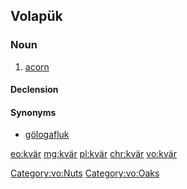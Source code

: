 ==Volapük==

===Noun===
{{vo-noun}}

# [[acorn]]

====Declension====
{{vo-decl-noun}}

====Synonyms====
* [[gölogafluk]]

[[Category:vo:Nuts]]
[[Category:vo:Oaks]]

[[eo:kvär]]
[[mg:kvär]]
[[pl:kvär]]
[[chr:kvär]]
[[vo:kvär]]